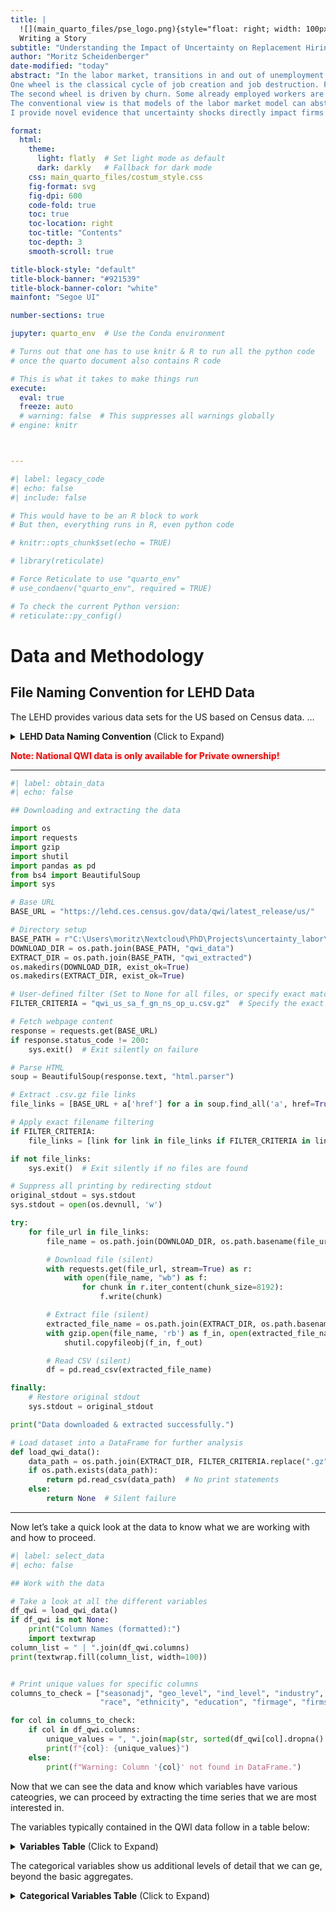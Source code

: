 ```yaml
---
title: |
  ![](main_quarto_files/pse_logo.png){style="float: right; width: 100px;"}
  Writing a Story
subtitle: "Understanding the Impact of Uncertainty on Replacement Hiring"
author: "Moritz Scheidenberger"
date-modified: "today"
abstract: "In the labor market, transitions in and out of unemployment are driven by two wheels.
One wheel is the classical cycle of job creation and job destruction. Firms create jobs for which they hire unemployed workers. Simulatenously, some already filled jobs are destroyed and the associated workers become unemployed.
The second wheel is driven by churn. Some already employed workers are hired by another firm and leave behind an empty position which, subsequently, may be filled by another already employed worker who themselves leaves behind a position. So the churn wheel keeps turning until the empty position is filled by a previously unemployed worker.
The conventional view is that models of the labor market model can abstract from the churn wheel when mainly interested in unemployment dynamics. Since job creation must equal job destruction, the number of UE transitions is determined by the EU transitions. EE transitions offset eachother and do not matter for unemploymend dynamics. Yet, disregarding replacement hiring dynamics risks missing essential labor market effects when economic shocks alter firms' quit replacement decisions through mechanisms beyond the usual business cycle impact.
I provide novel evidence that uncertainty shocks directly impact firms' replacement hiring decisions. The reluctance to rehire under uncertainty arises because firms treat existing positions as valuable but sunk investments, leading to a wait-and-see approach."

format:
  html:
    theme:
      light: flatly  # Set light mode as default
      dark: darkly   # Fallback for dark mode
    css: main_quarto_files/costum_style.css
    fig-format: svg
    fig-dpi: 600
    code-fold: true
    toc: true
    toc-location: right
    toc-title: "Contents"
    toc-depth: 3
    smooth-scroll: true

title-block-style: "default"
title-block-banner: "#921539"
title-block-banner-color: "white"
mainfont: "Segoe UI"

number-sections: true

jupyter: quarto_env  # Use the Conda environment

# Turns out that one has to use knitr & R to run all the python code
# once the quarto document also contains R code

# This is what it takes to make things run
execute:
  eval: true
  freeze: auto
  # warning: false  # This suppresses all warnings globally
# engine: knitr



---
```


```python
#| label: legacy_code
#| echo: false
#| include: false

# This would have to be an R block to work
# But then, everything runs in R, even python code

# knitr::opts_chunk$set(echo = TRUE)

# library(reticulate)

# Force Reticulate to use "quarto_env"
# use_condaenv("quarto_env", required = TRUE)

# To check the current Python version:
# reticulate::py_config()

```

# Data and Methodology

## File Naming Convention for LEHD Data

The LEHD provides various data sets for the US based on Census data. ...

<details>
<summary> **LEHD Data Naming Convention** (Click to Expand)</summary>

| **Component** | **Code** | **Description** |
|--------------|---------|----------------|
| **GEOHI (Geography Identifier)** | `all` | All available states |
| | `us` | National data (50 states + DC) |
| | `metro` | CBSA-level collection (metropolitan areas) |
| | `[st]` | Two-letter state postal code (e.g., `ca` for California) |
| | `[NNNNN]` | CBSA-derived code for metro areas |
| **DEMO (Demographic Breakdown)** | `d` | No demographic detail |
| | `rh` | Race by Ethnicity |
| | `sa` | Sex by Age |
| | `se` | Sex by Education |
| | `sarhe` | Combined `sa`, `rh`, and `se` |
| **FAS (Firm Age & Size Breakdown)** | `f` | No firm size or age breakdown |
| | `fa` | Firm age tabulations |
| | `fs` | Firm size tabulations |
| **GEOCAT (Geographic Category)** | `gb` | Metropolitan (complete) |
| | `gc` | Counties |
| | `gm` | Metropolitan/Micropolitan (state parts) |
| | `gn` | National (50 States + DC) |
| | `gs` | States |
| | `gw` | Workforce Investment Areas |
| **INDCAT (Industry Classification)** | `n` | All industries |
| | `ns` | NAICS sectors |
| | `n3` | NAICS subsectors |
| | `n4` | NAICS industry groups |
| **OWNCAT (Ownership Classification)** | `of` | Federal Government |
| | `op` | All Private |
| | `oslp` | State, Local, and Private ownership |
| **SA (Seasonal Adjustment)** | `s` | Seasonally adjusted |
| | `u` | Not seasonally adjusted |
| **EXT (File Format)** | `csv` | Comma-Separated file |
| | `pdf` | Printable PDF |
| | `xls` | Excel (limited availability) |
| | `xlsx` | Excel (not available for large files) |
*Source: [LEHD CSV Naming Convention](https://lehd.ces.census.gov/data/schema/V4.12.0/lehd_csv_naming.html)*

**Quick Example Breakdown**
- **qwi** → Quarterly Workforce Indicators (QWI) Counts
- **us** → National-level data
- **sa** → Sex by Age
- **f** → No firm size or age breakdown
- **gn** → National (50 states + DC)
- **ns** → NAICS sectors
- **op** → All Private ownership
- **u** → Not seasonally adjusted

</details>

<span style="color: red;">**Note: National QWI data is only available for Private ownership!**</span>

---

```python
#| label: obtain_data
#| echo: false

## Downloading and extracting the data

import os
import requests
import gzip
import shutil
import pandas as pd
from bs4 import BeautifulSoup
import sys

# Base URL
BASE_URL = "https://lehd.ces.census.gov/data/qwi/latest_release/us/"

# Directory setup
BASE_PATH = r"C:\Users\moritz\Nextcloud\PhD\Projects\uncertainty_labor\data"
DOWNLOAD_DIR = os.path.join(BASE_PATH, "qwi_data")
EXTRACT_DIR = os.path.join(BASE_PATH, "qwi_extracted")
os.makedirs(DOWNLOAD_DIR, exist_ok=True)
os.makedirs(EXTRACT_DIR, exist_ok=True)

# User-defined filter (Set to None for all files, or specify exact match criteria)
FILTER_CRITERIA = "qwi_us_sa_f_gn_ns_op_u.csv.gz"  # Specify the exact filename needed

# Fetch webpage content
response = requests.get(BASE_URL)
if response.status_code != 200:
    sys.exit()  # Exit silently on failure

# Parse HTML
soup = BeautifulSoup(response.text, "html.parser")

# Extract .csv.gz file links
file_links = [BASE_URL + a['href'] for a in soup.find_all('a', href=True) if a['href'].endswith('.csv.gz')]

# Apply exact filename filtering
if FILTER_CRITERIA:
    file_links = [link for link in file_links if FILTER_CRITERIA in link]

if not file_links:
    sys.exit()  # Exit silently if no files are found

# Suppress all printing by redirecting stdout
original_stdout = sys.stdout
sys.stdout = open(os.devnull, 'w')

try:
    for file_url in file_links:
        file_name = os.path.join(DOWNLOAD_DIR, os.path.basename(file_url))

        # Download file (silent)
        with requests.get(file_url, stream=True) as r:
            with open(file_name, "wb") as f:
                for chunk in r.iter_content(chunk_size=8192):
                    f.write(chunk)

        # Extract file (silent)
        extracted_file_name = os.path.join(EXTRACT_DIR, os.path.basename(file_name).replace(".gz", ""))
        with gzip.open(file_name, 'rb') as f_in, open(extracted_file_name, 'wb') as f_out:
            shutil.copyfileobj(f_in, f_out)

        # Read CSV (silent)
        df = pd.read_csv(extracted_file_name)

finally:
    # Restore original stdout
    sys.stdout = original_stdout

print("Data downloaded & extracted successfully.")

# Load dataset into a DataFrame for further analysis
def load_qwi_data():
    data_path = os.path.join(EXTRACT_DIR, FILTER_CRITERIA.replace(".gz", ""))
    if os.path.exists(data_path):
        return pd.read_csv(data_path)  # No print statements
    else:
        return None  # Silent failure


```

---
Now let's take a quick look at the data to know what we are working with and how to proceed.

```python
#| label: select_data
#| echo: false

## Work with the data

# Take a look at all the different variables
df_qwi = load_qwi_data()
if df_qwi is not None:
    print("Column Names (formatted):")
    import textwrap
column_list = " | ".join(df_qwi.columns)
print(textwrap.fill(column_list, width=100))


# Print unique values for specific columns
columns_to_check = ["seasonadj", "geo_level", "ind_level", "industry", "ownercode", "sex", "agegrp",
                    "race", "ethnicity", "education", "firmage", "firmsize"]  # Adjust column names as needed

for col in columns_to_check:
    if col in df_qwi.columns:
        unique_values = ", ".join(map(str, sorted(df_qwi[col].dropna().unique())))
        print(f"{col}: {unique_values}")
    else:
        print(f"Warning: Column '{col}' not found in DataFrame.")

```

Now that we can see the data and know which variables have various cateogries, we can proceed by extracting the time series that we are most interested in.

The variables typically contained in the QWI data follow in a table below:


<details>
<summary> **Variables Table** (Click to Expand)</summary>

| Indicator Variable | Alternate Name | Status Flag | Indicator Name | Description | Units | Concept | Base |
|-------------------|---------------|-------------|---------------|-------------|-------|---------|------|
| Emp | B | sEmp | Beginning-of-Quarter Employment | Estimate of the total number of jobs on the first day of the reference quarter | Count | Employment | 1 |
| EmpEnd | E | sEmpEnd | End-of-Quarter Employment | Estimate of the number of jobs on the last day of the quarter | Count | Employment | 1 |
| EmpS | F | sEmpS | Full-Quarter Employment (Stable) | Estimate of stable jobs - the number of jobs that are held on both the first and last day of the quarter with the same employer | Count | Employment | 1 |
| EmpTotal | M | sEmpTotal | Employment - Reference Quarter | Estimated count of people employed in a firm at any time during the quarter | Count | Employment | 1 |
| EmpSpv | Fpv | sEmpSpv | Full-Quarter Employment in the Previous Quarter | Estimate of stable jobs in the quarter before the reference quarter | Count | Employment | 1 |
| HirA | A | sHirA | Hires (All Accessions) | Estimated number of workers who started a new job in the specified quarter | Count | Hire | 1 |
| HirN | H | sHirN | New Hires | Estimated number of workers who started a new job excluding recall hires | Count | Hire | 1 |
| HirR | R | sHirR | Recall Hires | Estimated number of workers who returned to the same employer where they had worked within the previous year | Count | Hire | 1 |
| Sep | S | sSep | Separations (All) | Estimated number of workers whose job with a given employer ended in the specified quarter | Count | Separation | 1 |
| HirAEnd | CA | sHirAEnd | End-of-Quarter Hires | Estimated number of workers who started a new job in the specified quarter, which continued into next quarter | Count | Hire | 1 |
| SepBeg | CS | sSepBeg | Beginning-of-Quarter Separations | Estimated number of workers whose job in the previous quarter continued and ended in the given quarter | Count | Separation | 1 |
| HirAEndRepl | EI | sHirAEndRepl | Replacement Hires | Hires into continuous quarter employment in excess of job creation | Count | Hire | 1 |
| HirAEndR | CAR | sHirAEndR | End-of-Quarter Hiring Rate | Hires as a percent of average employment | Rate | Hire | (Emp + EmpEnd)/2 |
| SepBegR | CSR | sSepBegR | Beginning-of-Quarter Separation Rate | Separations as a percent of average employment | Rate | Separation | (Emp + EmpEnd)/2 |
| HirAEndReplR | EIR | sHirAEndReplR | Replacement Hiring Rate | Replacement hires as a percent of the average of beginning- and end-of-quarter employment | Rate | Hire | (Emp + EmpEnd)/2 |
| HirAS | FA | sHirAS | Hires (All Hires into Full-Quarter Employment) | Estimated number of workers that started a job that lasted at least one full quarter with a given employer | Count | Hire | 1 |
| HirNS | FH | sHirNS | New Hires (New Hires into Full-Quarter Employment) | Estimated number of workers who started a job that they had not held within the past year and the job turned into a job that lasted at least a full quarter with a given employer | Count | Hire | 1 |
| SepS | FS | sSepS | Separations (Flows out of Full-Quarter Employment) | Estimated number of workers who had a job for at least a full quarter and then the job ended | Count | Separation | 1 |
| SepSnx | FSnx | sSepSnx | Separations in the Next Quarter (Flows out of Full-Quarter Employment) | Estimated number of workers in the next quarter who had a job for at least a full quarter and then the job ended | Count | Separation | 1 |
| TurnOvrS | FT | sTurnOvrS | Turnover (Stable) | The rate at which stable jobs begin and end | Rate | Turnover | 2*EmpS |
| FrmJbGn | JC | sFrmJbGn | Firm Job Gains (Job Creation) | Estimated number of jobs gained at firms throughout the quarter | Count | Job Flows | 1 |
| FrmJbLs | JD | sFrmJbLs | Firm Job Loss (Job Destruction) | Estimated number of jobs lost at firms throughout the quarter | Count | Job Flows | 1 |
| FrmJbC | JF | sFrmJbC | Firm Job Change (Net Change) | Difference between firm job gain and firm job loss | Count | Job Flows | 1 |
| FrmJbGnS | FJC | sFrmJbGnS | Firm Job Gains (Stable) | Estimated number of full-quarter jobs gained at firms | Count | Job Flows | 1 |
| FrmJbLsS | FJD | sFrmJbLsS | Firm Job Loss (Stable) | Estimated number of full-quarter jobs lost at firms | Count | Job Flows | 1 |
| FrmJbCS | FJF | sFrmJbCS | Firm Job Change (Stable; Net Change) | Net growth in jobs that last a full quarter | Count | Job Flows | 1 |
| EarnS | ZW3 | sEarnS | Average Monthly Earnings (Full-Quarter Employment) | Average monthly earnings of employees with stable jobs | Dollars | Earnings | EmpS |
| EarnBeg | ZW2B | sEarnBeg | Average Monthly Earnings (Beginning-of-Quarter Employment) | Average monthly earnings of employees who worked on the first day of the reference quarter | Dollars | Earnings | Emp |
| EarnHirAS | ZWFA | sEarnHirAS | Average Monthly Earnings (All Hires into Full-Quarter Employment) | Average monthly earnings for workers who started a job that turned into a job lasting a full quarter | Dollars | Earnings | HirAS |
| EarnHirNS | ZWFH | sEarnHirNS | Average Monthly Earnings (New Hires into Full-Quarter Employment) | Average monthly earnings of newly stable employees | Dollars | Earnings | HirNS |
| EarnSepS | ZWFS | sEarnSepS | Average Monthly Earnings (Flows out of Full-Quarter Employment) | Average monthly earnings of separations from full-quarter status at an establishment | Dollars | Earnings | SepSnx |
| Payroll | W1 | sPayroll | Total Quarterly Payroll | Total quarterly payroll for all jobs | Dollars | Earnings | 1 |

*Source: [LEHD Public Use Schema](https://lehd.ces.census.gov/data/schema/V4.12.0/lehd_public_use_schema.html)*

</details>

The categorical variables show us additional levels of detail that we can ge, beyond the basic aggregates.


<details>
<summary> **Categorical Variables Table** (Click to Expand)</summary>

**5.1. Agegrp**

| **agegrp** | **Label** |
|-----------|--------------------------------|
| A00       | All Ages (14-99)               |
| A01       | 14-18                          |
| A02       | 19-21                          |
| A03       | 22-24                          |
| A04       | 25-34                          |
| A05       | 35-44                          |
| A06       | 45-54                          |
| A07       | 55-64                          |
| A08       | 65-99                          |

**5.2. Education**

| **education** | **Label** |
|--------------|--------------------------------------------------------|
| E0          | All Education Categories                              |
| E1          | Less than high school                                 |
| E2          | High school or equivalent, no college                 |
| E3          | Some college or Associate degree                      |
| E4          | Bachelor’s degree or advanced degree                  |
| E5          | Educational attainment not available (workers < 24)    |

**5.3. Ethnicity**

| **ethnicity** | **Label** |
|-------------|---------------------------|
| A0          | All Ethnicities            |
| A1          | Not Hispanic or Latino     |
| A2          | Hispanic or Latino         |

**5.4. Firmage**

| **firmage** | **Label** |
|-----------|------------------------------|
| 0         | All Firm Ages                |
| 1         | 0-1 Years                    |
| 2         | 2-3 Years                    |
| 3         | 4-5 Years                    |
| 4         | 6-10 Years                   |
| 5         | 11+ Years                    |
| N         | Firm Age Not Available       |

**5.5. Firmsize**

| **firmsize** | **Label** |
|------------|------------------------------|
| 0         | All Firm Sizes                |
| 1         | 0-19 Employees                |
| 2         | 20-49 Employees               |
| 3         | 50-249 Employees              |
| 4         | 250-499 Employees             |
| 5         | 500+ Employees                |
| N         | Firm Size Not Available       |

**5.6. Ownercode**

| **ownercode** | **Label** |
|-------------|------------------------------------------|
| A00        | State and local government + private    |
| A01        | Federal government                      |
| A05        | All Private                             |

**5.7. Periodicity**

| **periodicity** | **Label** |
|--------------|-----------------|
| A          | Annual data      |
| Q          | Quarterly data   |

**5.8. Quarter**

| **quarter** | **Label** |
|---------|------------------------------------|
| 1       | 1st Quarter (Jan-Mar)            |
| 2       | 2nd Quarter (Apr-Jun)            |
| 3       | 3rd Quarter (Jul-Sep)            |
| 4       | 4th Quarter (Oct-Dec)            |

**5.9. Race**

| **race** | **Label** |
|--------|---------------------------------------------|
| A0     | All Races                                  |
| A1     | White Alone                                |
| A2     | Black or African American Alone           |
| A3     | American Indian or Alaska Native Alone    |
| A4     | Asian Alone                               |
| A5     | Native Hawaiian or Other Pacific Islander |
| A6     | Some Other Race Alone (Not Used)         |
| A7     | Two or More Race Groups                   |

**5.10. Seasonadj**

| **seasonadj** | **Label** |
|-----------|-----------------------|
| S         | Seasonally adjusted   |
| U         | Not seasonally adjusted |

**5.11. Sex**

| **sex** | **Label** |
|------|--------------|
| 0    | All Sexes   |
| 1    | Male       |
| 2    | Female     |


**5.12.1. Industry Levels**

| **ind_level** | **Label** |
|-------------|----------------------|
| A         | All Industries       |
| S         | NAICS Sectors        |
| 3         | NAICS Subsectors     |
| 4         | NAICS Industry Groups |

**5.12.2. Industry**

| **industry** | **Label** | **ind_level** |
|------------|-------------------------------------------------|-------------|
| 00         | All NAICS Sectors                               | A           |
| 000        | All NAICS Subsectors                           | A           |
| 0000       | All NAICS Industry Groups                     | A           |
| 11         | Agriculture, Forestry, Fishing and Hunting    | S           |
| 111        | Crop Production                               | 3           |
| 1111       | Oilseed and Grain Farming                    | 4           |
| 1112       | Vegetable and Melon Farming                  | 4           |
| ...        | ...                                           | ...         |
| 2383       | Building Finishing Contractors               | 4           |
| 2389       | Other Specialty Trade Contractors            | 4           |
| 31-33      | Manufacturing                                | S           |
| 311        | Food Manufacturing                          | 3           |
| 3111       | Animal Food Manufacturing                   | 4           |
| 3112       | Grain and Oilseed Milling                   | 4           |
| 3113       | Sugar and Confectionery Product Manufacturing | 4           |
| ...        | ...                                           | ...         |


**5.13. Degree Level**

| **degree_level** | **Label** |
|--------------|----------------------------------|
| 00         | All Degree Levels                |
| 01         | Certificate < 1 year             |
| 02         | Certificate 1-2 years            |
| 03         | Associate's Degree               |
| 04         | Certificate 2-4 years            |
| 05         | Baccalaureate                     |
| 06         | Post-Baccalaureate Certificate   |
| 07         | Master's Degree                  |
| 08         | Post-Master's Certificate        |
| 17         | Doctoral - Research/Scholarship  |
| 18         | Doctoral - Professional Practice |

*Source: [LEHD Public Use Schema](https://lehd.ces.census.gov/data/schema/V4.12.0/lehd_public_use_schema.html)*

<details>

## First Analysis
Let us further filter the data because we are only interested in the aggregate series for now.

```python
#| label: View_the_data


## Create date variable
df_qwi_filtered = df_qwi[
    (df_qwi["sex"] == 0) &
    (df_qwi["agegrp"] == "A00") &
    (df_qwi["industry"] == "00") &
    (df_qwi["ind_level"] == "A")
].copy()  # Copy to avoid modifying the original DataFrame

df_qwi_filtered["date"] = pd.PeriodIndex(
    df_qwi_filtered["year"].astype(str) + "Q" + df_qwi_filtered["quarter"].astype(str),
    freq="Q"
).to_timestamp()

# Drop unnecessary columns
df_qwi_filtered.drop(columns=["periodicity", "seasonadj", "geo_level", "ind_level", "industry",
                              "ownercode", "sex", "agegrp", "race", "ethnicity", "education",
                              "firmage", "firmsize", "year", "quarter", "geography"], inplace=True)

# Ensure "date" is the first column
df_qwi_filtered = df_qwi_filtered[["date"] + [col for col in df_qwi_filtered.columns if col != "date"]]


# Export to deseasonalize in R
df_qwi_filtered.to_csv("temp_df.csv", index=False)

print("Data filtered and ready for deseasonalization.")

```

It turns out that we need to use R (together with python) to use the usual seasonal adjustment with X13-ARIMA.

```python
#| label: seasonal_adjustment

import subprocess

# Run the R script
subprocess.run(["Rscript", "sheet_seas_adjust.r"], check=True)

# Clean up by deleting the temp file
os.remove("temp_df.csv")

print("Data deseasonalized successfully.")


# We still need some data from FRED



```



```python
#| label: figure_templates

# Load the adjusted data
df_qwi_filtered = pd.read_csv("qwi_data_seasadj.csv")


## Plotting
import os
import pandas as pd
import matplotlib.pyplot as plt
import matplotlib.dates as mdates
from datetime import datetime

plt.ioff()  # Plots only show when explicitly called in quarto

def fun_plot_single_ts(df, date_col, value_col, title="Time Series Plot", xlabel="Date", ylabel="Value", color="#023047", recession_shading=True, recessions=None, scale_factor=1):
    # Convert date column to datetime format
    df[date_col] = pd.to_datetime(df[date_col])

    # Define default recession periods if none are provided
    if recessions is None:
        recessions = [
            ("2001-03-01", "2001-11-01"),
            ("2007-12-01", "2009-06-01"),
            ("2020-02-01", "2020-04-01")
        ]

    # Convert recession dates to datetime format
    recession_periods = [(datetime.strptime(start, "%Y-%m-%d"), datetime.strptime(end, "%Y-%m-%d")) for start, end in recessions]

    # Apply scaling
    df[value_col] /= scale_factor

    # Create the figure and axis
    fig, ax = plt.subplots(figsize=(12, 6))

    # Plot the time series
    ax.plot(df[date_col], df[value_col], color=color, linewidth=2, label='_nolegend_')

    # Highlight recession periods with lighter shading
    if recession_shading:
        for start, end in recession_periods:
            ax.axvspan(start, end, color="grey", alpha=0.3)

    # Labels and title
    ax.set_xlabel(xlabel, fontsize=14, fontweight="bold")
    ax.set_ylabel(ylabel, fontsize=14, fontweight="bold")
    ax.set_title(title, fontsize=16, fontweight="bold")

    # Improve readability
    ax.xaxis.set_major_locator(mdates.YearLocator(base=5))  # Show every 5 years
    ax.xaxis.set_major_formatter(mdates.DateFormatter("%Y"))
    ax.tick_params(axis='x', rotation=45, labelsize=12)
    ax.tick_params(axis='y', labelsize=12)
    ax.grid(False)  # Remove grid

    # Adjust layout
    plt.tight_layout()

    # Show the plot
    # plt.show()

def fun_plot_three_ts(df, date_col, value_col1, value_col2, value_col3, title="Time Series Plot", xlabel="Date", ylabel="Value", color1="#023047", color2="#34a937", color3="#bc5090", line_type2="solid", line_type3="dashed", recession_shading=True, recessions=None, legend1="Series 1", legend2="Series 2", legend3="Series 3", scale_factor=1):
    # Convert date column to datetime format
    df[date_col] = pd.to_datetime(df[date_col])

    # Define default recession periods if none are provided
    if recessions is None:
        recessions = [
            ("2001-03-01", "2001-11-01"),
            ("2007-12-01", "2009-06-01"),
            ("2020-02-01", "2020-04-01")
        ]

    # Convert recession dates to datetime format
    recession_periods = [(datetime.strptime(start, "%Y-%m-%d"), datetime.strptime(end, "%Y-%m-%d")) for start, end in recessions]

    # Apply scaling
    df[value_col1] /= scale_factor
    df[value_col2] /= scale_factor
    df[value_col3] /= scale_factor

    # Create the figure and axis
    fig, ax = plt.subplots(figsize=(12, 6))

    # Plot the three time series
    ax.plot(df[date_col], df[value_col1], color=color1, linewidth=2, label=legend1)
    ax.plot(df[date_col], df[value_col2], color=color2, linewidth=2, linestyle=line_type2, label=legend2)
    ax.plot(df[date_col], df[value_col3], color=color3, linewidth=2, linestyle=line_type3, label=legend3)

    # Highlight recession periods with lighter shading
    if recession_shading:
        for start, end in recession_periods:
            ax.axvspan(start, end, color="grey", alpha=0.3)

    # Labels and title
    ax.set_xlabel(xlabel, fontsize=14, fontweight="bold")
    ax.set_ylabel(ylabel, fontsize=14, fontweight="bold")
    ax.set_title(title, fontsize=16, fontweight="bold")

    # Improve readability
    ax.xaxis.set_major_locator(mdates.YearLocator(base=5))  # Show every 5 years
    ax.xaxis.set_major_formatter(mdates.DateFormatter("%Y"))
    ax.tick_params(axis='x', rotation=45, labelsize=12)
    ax.tick_params(axis='y', labelsize=12)
    ax.grid(False)  # Remove grid
    ax.legend()

    # Adjust layout
    plt.tight_layout()

    # Show the plot
    # plt.show()


```


```python
#| label: plot_series
#| echo: false
#| fig-show: none

# Example usage:
df_qwi_filtered = pd.read_csv("qwi_data_seasadj.csv")
fun_plot_single_ts(
    df=df_qwi_filtered,
    date_col="date",
    value_col="HirAEndRepl",
    title="Hiring Activity Over Time",
    xlabel="Date",
    ylabel="Replacement Hires (in millions)",
    color="#023047",
    recession_shading=True,
    scale_factor=1000000
)

# Example usage:
df_qwi_filtered = pd.read_csv("qwi_data_seasadj.csv")
fun_plot_three_ts(
    df=df_qwi_filtered,
    date_col="date",
    value_col1="HirAEndRepl",
    value_col2="HirAEnd",
    value_col3="HirA",
    title="Labor Market Indicators Over Time",
    xlabel="Date",
    ylabel="Levels (in millions)",
    color1="#023047",
    color2="#34a937",
    color3="#bc5090",
    recession_shading=True,
    legend1="Replacement",
    legend2="Hires",
    legend3="All Hires",
    scale_factor=1000000
)
```

::: {layout-ncol=2}
<div style="text-align: center;">
  ![](main_quarto_files/figure-html/plot_series-output-1.svg){.lightbox}
  <div style="font-size: 10px; width: 100%; text-align: justify;">Notes.</div>
</div>

<div style="text-align: center;">
  ![](main_quarto_files/figure-html/plot_series-output-2.svg){.lightbox}
  <div style="font-size: 10px; width: 100%; text-align: justify;">Notes.</div>
</div>

:::


Now that we know that the plots work and look ok, let